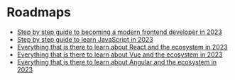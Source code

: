 # Roadmaps

- [Step by step guide to becoming a modern frontend developer in 2023](https://roadmap.sh/frontend)
- [Step by step guide to learn JavaScript in 2023](https://roadmap.sh/javascript)
- [Everything that is there to learn about React and the ecosystem in 2023](https://roadmap.sh/react)
- [Everything that is there to learn about Vue and the ecosystem in 2023](https://roadmap.sh/vue)
- [Everything that is there to learn about Angular and the ecosystem in 2023](https://roadmap.sh/angular)
